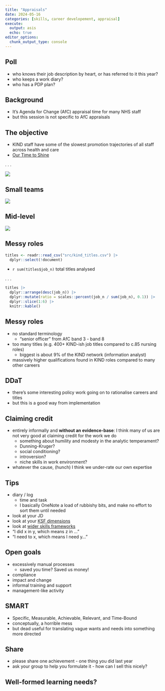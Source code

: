 ---
title: "Appraisals"
date: 2024-05-16
categories: [skills, career developement, appraisal]
execute: 
  output: asis
  echo: true
editor_options: 
  chunk_output_type: console
---

## Poll
+ who knows their job description by heart, or has referred to it this year?
+ who keeps a work diary?
+ who has a PDP plan?

## Background
+ It's Agenda for Change (AfC) appraisal time for many NHS staff
+ but this session is not specific to AfC appraisals

## The objective
-   KIND staff have some of the slowest promotion trajectories of all staff across health and care
-   [Our Time to Shine](https://strathprints.strath.ac.uk/69331/)

. . .

![](images/clipboard-1271127780.png)

## Small teams

![](images/clipboard-753122317.png)

## Mid-level

![](images/clipboard-3811594598.png)


## Messy roles
```{r}
titles <- readr::read_csv("src/kind_titles.csv") |>
  dplyr::select(!document) 
```

+ `r sum(titles$job_n)` total titles analysed

. . .

```{r}
titles |>
  dplyr::arrange(desc(job_n)) |>
  dplyr::mutate(ratio = scales::percent(job_n / sum(job_n), 0.1)) |>
  dplyr::slice(1:6) |>
  knitr::kable()
```

## Messy roles

-   no standard terminology
    - "senior officer" from AfC band 3 - band 8
-   too many titles (e.g. 400+ KIND-ish job titles compared to c.85 nursing roles)
    - biggest is about 9% of the KIND network (information analyst)
- massively higher qualifications found in KIND roles compared to many other careers

## DDaT

-   there's some interesting policy work going on to rationalise careers and titles
- but this is a good way from implementation

## Claiming credit

+ entirely informally and **without an evidence-base**: I think many of us are not very good at claiming credit for the work we do
    + something about humility and modesty in the analytic temperament?
    + Dunning-Kruger?
    + social conditioning?
    + introversion?
    + niche skills in work environment?
+ whatever the cause, (hunch) I think we under-rate our own expertise

## Tips

- diary / log
    - time and task
    - I basically OneNote a load of rubbishy bits, and make no effort to sort them until needed
- look at your JD
- look at your [KSF dimensions](https://learn.nes.nhs.scot/60953)
- look at [wider skills frameworks](https://www.bcs.org/membership-and-registrations/become-a-member/skills-framework/)
- "I did x in y, which means z in ..."
- "I need to x, which means I need y..."

## Open goals
- excessively manual processes
  - saved you time? Saved us money!
- compliance
- impact and change
- informal training and support
- management-like activity

## SMART
+ Specific, Measurable, Achievable, Relevant, and Time-Bound
+ conceptually, a horrible mess
+ but dead useful for translating vague wants and needs into something more directed

<!-- Specific is 5 w (what, why, who, where, which) // achievable is degrees // relevant is the urgent-important matrix -->
## Share

+ please share one achievement - one thing you did last year
+ ask your group to help you formulate it - how can I sell this nicely?

## Well-formed learning needs?

## 
